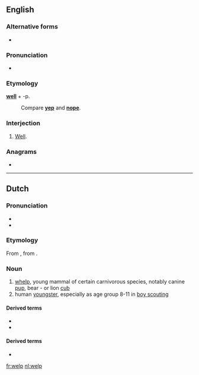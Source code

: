 ==English==

===Alternative forms===
* {{l|en|whelp}}

===Pronunciation===
* {{homophones|lang=en|whelp}}

===Etymology===
'''[[well]]''' + -p.
: Compare '''[[yep]]''' and '''[[nope]]'''.

===Interjection===
{{en-interj}}

# {{lb|en|slang}} [[well|Well]].

===Anagrams===
* {{l|en|plew}}

----

==Dutch==

===Pronunciation===
* {{rhymes|ɛlp|lang=nl}}
* {{audio|Nl-welp.ogg|Audio|lang=nl}}

===Etymology===
From {{inh|nl|odt|*welp}}, from {{inh|nl|gem-pro|*hwelpaz}}.

===Noun===
{{nl-noun|m|g2=n|-en|welpje}}

# [[whelp]], young mammal of certain carnivorous species, notably canine [[pup]], bear - or lion [[cub]]
# human [[youngster]], especially as age group 8-11 in [[boy scouting]]

====Derived terms====
* {{l|nl|welpenhorde}}
* {{l|nl|welpenpet}}

====Derived terms====
* {{R:Koenen}}

[[fr:welp]]
[[nl:welp]]
